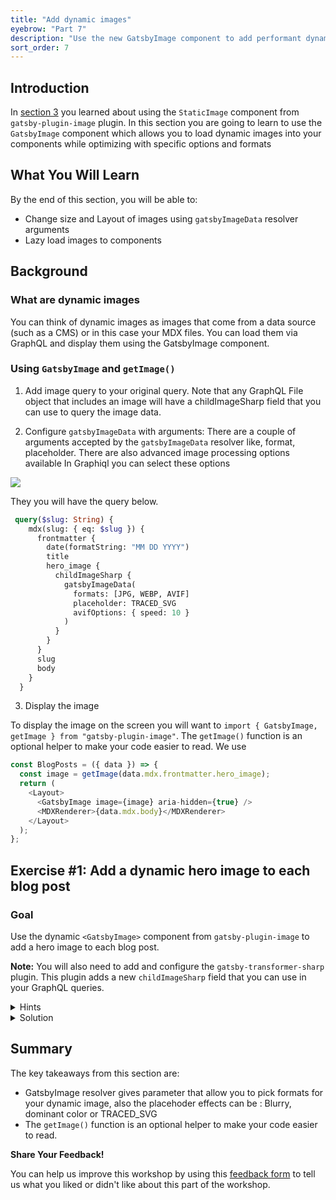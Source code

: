 ```yaml
---
title: "Add dynamic images"
eyebrow: "Part 7"
description: "Use the new GatsbyImage component to add performant dynamic images to your site."
sort_order: 7
---
```



## Introduction

In [section 3](/part-3/) you learned about using the `StaticImage` component from `gatsby-plugin-image` plugin. In this section you are going to learn to use the `GatsbyImage` component which
allows you to load dynamic images into your components while optimizing with specific options and formats

## What You Will Learn

By the end of this section, you will be able to:

- Change size and Layout of images using `gatsbyImageData` resolver arguments
- Lazy load images to components 

## Background

### What are dynamic images 

You can think of dynamic images as images that come from a data source (such as a CMS) or in this case your MDX files. You can load them via GraphQL and display them using the GatsbyImage component.

### Using `GatsbyImage` and `getImage()`

1. Add image query to your original query. Note that any GraphQL File object that includes an image will have a childImageSharp field that you can use to query the image data.

2. Configure `gatsbyImageData` with arguments: There are a couple of arguments accepted by the `gatsbyImageData` resolver like, format, placeholder. There are also advanced image processing options available
   In Graphiql you can select these options

![](./image-parameter-query.png) 

They you will have the query below. 

```graphql
 query($slug: String) {
    mdx(slug: { eq: $slug }) {
      frontmatter {
        date(formatString: "MM DD YYYY")
        title
        hero_image {
          childImageSharp {
            gatsbyImageData(
              formats: [JPG, WEBP, AVIF]
              placeholder: TRACED_SVG
              avifOptions: { speed: 10 }
            )
          }
        }
      }
      slug
      body
    }
  }

```
3. Display the image

To display the image on the screen you will want to `import { GatsbyImage, getImage } from "gatsby-plugin-image"`.
The `getImage()` function is an optional helper to make your code easier to read. We use 

```javascript
const BlogPosts = ({ data }) => {
  const image = getImage(data.mdx.frontmatter.hero_image);
  return (
    <Layout>
      <GatsbyImage image={image} aria-hidden={true} />
      <MDXRenderer>{data.mdx.body}</MDXRenderer>
    </Layout>
  );
};

```


## Exercise #1: Add a dynamic hero image to each blog post

### Goal

Use the dynamic `<GatsbyImage>` component from `gatsby-plugin-image` to add a hero image to each blog post.

<Calloutbox>

**Note:** You will also need to add and configure the `gatsby-transformer-sharp` plugin. This plugin adds a new `childImageSharp` field that you can use in your GraphQL queries.

</Calloutbox>

<details>
  <summary>Hints</summary>

1. Download a hero image for each blog post, and put them in your `/blog` folder.
1. Create a new field in the front matter for each `.mdx` file with the relative path to the hero image.
1. Use the `<GatsbyImage>` component and `getImage()` function to render the hero image in your blog post template.
  
</details>

<details>
  <summary>Solution</summary>

You'll learn more if you work through the exercise on your own.

But if you get stuck, here's [one possible solution](https://github.com/meganesu/gatsby-intro-workshop-example-site-with-v3/compare/part6-exercise1...part7-exercise1).


</details>


## Summary

The key takeaways from this section are:
- GatsbyImage resolver gives parameter that allow you to pick formats for your dynamic image, also the placehoder effects can be : Blurry, dominant color or TRACED_SVG
- The `getImage()` function is an optional helper to make your code easier to read.

<Calloutbox>

**Share Your Feedback!**

You can help us improve this workshop by using this [feedback form](https://docs.google.com/forms/d/e/1FAIpQLScQSMjKfAaukPiiwvPTpIG3nKEF5pjY0Y_nZX6TGj0L9Tx31w/viewform?usp=pp_url&entry.2075407804=Part+7) to tell us what you liked or didn't like about this part of the workshop.

</Calloutbox>

<PreviousNext prevTo="/part-6" prevText="Part 6" />
